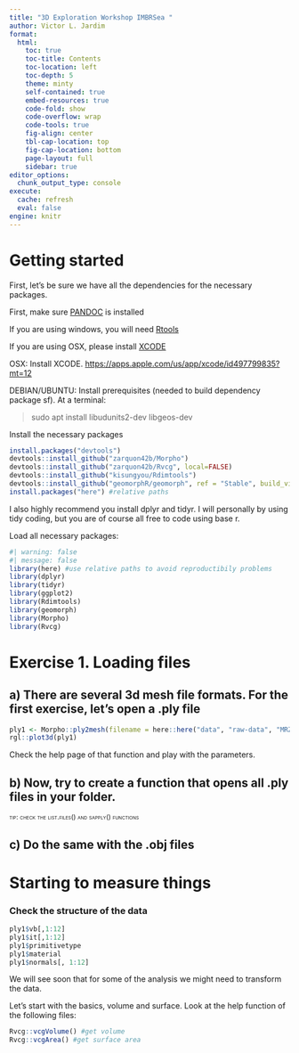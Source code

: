 ```yaml
---
title: "3D Exploration Workshop IMBRSea "
author: Victor L. Jardim
format:
  html:
    toc: true
    toc-title: Contents
    toc-location: left
    toc-depth: 5
    theme: minty
    self-contained: true
    embed-resources: true
    code-fold: show
    code-overflow: wrap
    code-tools: true
    fig-align: center
    tbl-cap-location: top
    fig-cap-location: bottom
    page-layout: full
    sidebar: true
editor_options: 
  chunk_output_type: console  
execute: 
  cache: refresh
  eval: false
engine: knitr
---
```


# Getting started

First, let's be sure we have all the dependencies for the necessary packages.

First, make sure [PANDOC](https://pandoc.org/installing.html) is installed

If you are using windows, you will need [Rtools](https://cran.r-project.org/bin/windows/Rtools/)

If you are using OSX, please install [XCODE](https://apps.apple.com/us/app/xcode/id497799835?mt=12)

OSX: Install XCODE. <https://apps.apple.com/us/app/xcode/id497799835?mt=12> 

DEBIAN/UBUNTU: Install prerequisites (needed to build dependency package sf). At a terminal:

> sudo apt install libudunits2-dev libgeos-dev

Install the necessary packages

```r
install.packages("devtools")
devtools::install_github("zarquon42b/Morpho")
devtools::install_github("zarquon42b/Rvcg", local=FALSE)
devtools::install_github("kisungyou/Rdimtools")
devtools::install_github("geomorphR/geomorph", ref = "Stable", build_vignettes = TRUE)
install.packages("here") #relative paths
```

I also highly recommend you install dplyr and tidyr. I will personally by using tidy coding, but you are of course all free to code using base r.

Load all necessary packages:

```r
#| warning: false
#| message: false
library(here) #use relative paths to avoid reproductibily problems
library(dplyr)
library(tidyr)
library(ggplot2) 
library(Rdimtools)
library(geomorph)
library(Morpho)
library(Rvcg)
```

# Exercise 1. Loading files

## a) There are several 3d mesh file formats. For the first exercise, let's open a .ply file 

```r
ply1 <- Morpho::ply2mesh(filename = here::here("data", "raw-data", "MRZ101.ply"))
rgl::plot3d(ply1)
```

Check the help page of that function and play with the parameters.

## b) Now, try to create a function that opens all .ply files in your folder. 

~[tip:\ check\ the\ list.files()\ and\ sapply()\ functions]{.smallcaps}~

## c) Do the same with the .obj files

# Starting to measure things

### Check the structure of the data

```r
ply1$vb[,1:12]
ply1$it[,1:12]
ply1$primitivetype
ply1$material
ply1$normals[, 1:12]
```

We will see soon that for some of the analysis we might need to transform the data.

Let's start with the basics, volume and surface. Look at the help function of the following files:

```r
Rvcg::vcgVolume() #get volume
Rvcg::vcgArea() #get surface area
```
